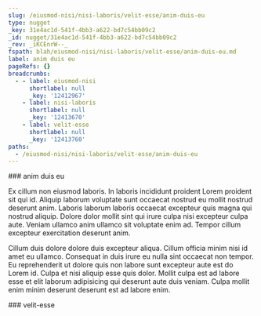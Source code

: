 ```yaml
---
slug: /eiusmod-nisi/nisi-laboris/velit-esse/anim-duis-eu
type: nugget
_key: 31e4ac1d-541f-4bb3-a622-bd7c54bb09c2
_id: nugget/31e4ac1d-541f-4bb3-a622-bd7c54bb09c2
_rev: _iKCEnrW--_
fspath: blah/eiusmod-nisi/nisi-laboris/velit-esse/anim-duis-eu.md
label: anim duis eu
pageRefs: {}
breadcrumbs:
  - - label: eiusmod-nisi
      shortlabel: null
      _key: '12412967'
    - label: nisi-laboris
      shortlabel: null
      _key: '12413670'
    - label: velit-esse
      shortlabel: null
      _key: '12413760'
paths:
  - /eiusmod-nisi/nisi-laboris/velit-esse/anim-duis-eu
---
```


<NuggetArea>
<Nugget slug="/eiusmod-nisi/nisi-laboris/velit-esse/anim-duis-eu" type="nugget" _key="31e4ac1d-541f-4bb3-a622-bd7c54bb09c2" _id="nugget/31e4ac1d-541f-4bb3-a622-bd7c54bb09c2" _rev="_iKCEnrW--_" fspath="blah/eiusmod-nisi/nisi-laboris/velit-esse/anim-duis-eu.md" label="anim duis eu" paths="/eiusmod-nisi/nisi-laboris/velit-esse/anim-duis-eu">
<NuggetBody>
### anim duis eu

Ex cillum non eiusmod laboris. In laboris incididunt proident Lorem proident sit qui id. Aliquip laborum voluptate sunt occaecat nostrud eu mollit nostrud deserunt anim. Laboris laborum laboris occaecat excepteur quis magna qui nostrud aliquip. Dolore dolor mollit sint qui irure culpa nisi excepteur culpa aute. Veniam ullamco anim ullamco sit voluptate enim ad. Tempor cillum excepteur exercitation deserunt anim.

Cillum duis dolore dolore duis excepteur aliqua. Cillum officia minim nisi id amet eu ullamco. Consequat in duis irure eu nulla sint occaecat non tempor. Eu reprehenderit ut dolore quis non labore sunt excepteur aute est do Lorem id. Culpa et nisi aliquip esse quis dolor. Mollit culpa est ad labore esse et elit laborum adipisicing qui deserunt aute duis veniam. Culpa mollit enim minim deserunt deserunt est ad labore enim.

</NuggetBody>
<Breadcrumbs>
<Crumbs>
<Crumb _key="12412967" label="eiusmod-nisi" /><Crumb _key="12413670" label="nisi-laboris" /><Crumb _key="12413760" label="velit-esse" />
</Crumbs>
</Breadcrumbs>
</Nugget>

<NuggetsInbound>
</NuggetsInbound>
<NuggetsOutbound>
</NuggetsOutbound>
</NuggetArea>
<PassagesInbound>
<Passage direction="inbound" type="passage" _key="12413760" _id="passage/12413760" _rev="_iKCEnrW---" label="velit-esse" passage="velit-esse" fspath="blah/eiusmod-nisi/nisi-laboris/velit-esse" paths="/eiusmod-nisi/nisi-laboris/velit-esse" slug="/eiusmod-nisi/nisi-laboris/velit-esse">
<NuggetBody>
### velit-esse

</NuggetBody>
<Breadcrumbs>
<Crumbs>
<Crumb _key="12412967" label="eiusmod-nisi" /><Crumb _key="12413670" label="nisi-laboris" />
</Crumbs>
</Breadcrumbs>
</Passage>

</PassagesInbound>
<PassagesOutbound>
</PassagesOutbound>